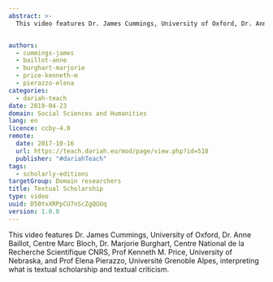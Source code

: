 ```yaml
---
abstract: >-
  This video features Dr. James Cummings, University of Oxford, Dr. Anne Baillot, Centre Marc Bloch, Dr. Marjorie Burghart, Centre National de la Recherche Scientifique CNRS, Prof Kenneth M. Price, University of Nebraska, and Prof Elena Pierazzo, Université Grenoble Alpes, interpreting what is textual scholarship and textual criticism.


authors:
  - cummings-james
  - baillot-anne
  - burghart-marjorie
  - price-kenneth-m
  - pierazzo-elena
categories:
  - dariah-teach
date: 2019-04-23
domain: Social Sciences and Humanities
lang: en
licence: ccby-4.0
remote:
  date: 2017-10-16
  url: https://teach.dariah.eu/mod/page/view.php?id=518
  publisher: "#dariahTeach"
tags:
  - scholarly-editions
targetGroup: Domain researchers
title: Textual Scholarship
type: video
uuid: D50YxXRPpCU7nScZgQGUq
version: 1.0.0
---
```


This video features Dr. James Cummings, University of Oxford, Dr. Anne Baillot, Centre Marc Bloch, Dr. Marjorie Burghart, Centre National de la Recherche Scientifique CNRS, Prof Kenneth M. Price, University of Nebraska, and Prof Elena Pierazzo, Université Grenoble Alpes, interpreting what is textual scholarship and textual criticism.

<VideoCard title="DH in Practice" subtitle="Textual Scholarship" id="3ozkay6oLuY" image="images/textual-scholarship.jpg" />
